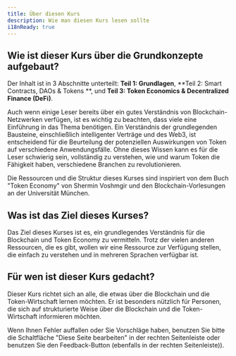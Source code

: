 ```yaml
---
title: Über diesen Kurs
description: Wie man diesen Kurs lesen sollte
i18nReady: true
---
```



## Wie ist dieser Kurs über die Grundkonzepte aufgebaut?
Der Inhalt ist in 3 Abschnitte unterteilt: **Teil 1: Grundlagen**, **Teil 2: Smart Contracts, DAOs & Tokens **,
 und **Teil 3: Token Economics & Decentralized Finance (DeFi)**. 
 
Auch wenn einige Leser bereits über ein gutes Verständnis von Blockchain-Netzwerken verfügen, ist es wichtig zu beachten, dass viele eine Einführung in das Thema benötigen. Ein Verständnis der grundlegenden Bausteine, einschließlich intelligenter Verträge und des Web3, ist entscheidend für die Beurteilung der potenziellen Auswirkungen von Token auf verschiedene Anwendungsfälle. Ohne dieses Wissen kann es für die Leser schwierig sein, vollständig zu verstehen, wie und warum Token die Fähigkeit haben, verschiedene Branchen zu revolutionieren.

Die Ressourcen und die Struktur dieses Kurses sind inspiriert von dem Buch "Token Economy" von Shermin Voshmgir und 
den Blockchain-Vorlesungen an der Universität München.

## Was ist das Ziel dieses Kurses?
Das Ziel dieses Kurses ist es, ein grundlegendes Verständnis für die Blockchain und Token Economy zu vermitteln.
Trotz der vielen anderen Ressourcen, die es gibt, wollen wir eine Ressource zur Verfügung stellen, die einfach zu verstehen und in mehreren Sprachen verfügbar ist.

## Für wen ist dieser Kurs gedacht?
Dieser Kurs richtet sich an alle, die etwas über die Blockchain und die Token-Wirtschaft lernen möchten. Er ist besonders nützlich für Personen, die sich auf strukturierte Weise über die Blockchain und die Token-Wirtschaft informieren möchten.

Wenn Ihnen Fehler auffallen oder Sie Vorschläge haben, benutzen Sie bitte die Schaltfläche "Diese Seite bearbeiten" in der rechten Seitenleiste oder benutzen Sie den Feedback-Button (ebenfalls in der rechten Seitenleiste)). 
